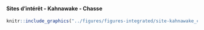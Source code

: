 #### Sites d’intérêt - Kahnawake - Chasse {-}


<!-- -------------------------------------------------- -->

```r
knitr::include_graphics("../figures/figures-integrated/site-kahnawake_chasse.png")
```

<br>
